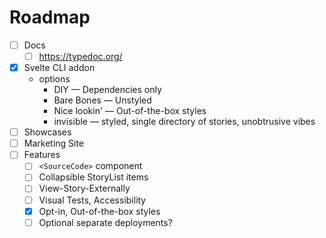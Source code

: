 # Roadmap

- [ ] Docs
  - [ ] https://typedoc.org/
- [x] Svelte CLI addon
  - options
    - DIY — Dependencies only
    - Bare Bones — Unstyled
    - Nice lookin' — Out-of-the-box styles
    - invisible — styled, single directory of stories, unobtrusive vibes
- [ ] Showcases
- [ ] Marketing Site
- [ ] Features
  - [ ] `<SourceCode>` component
  - [ ] Collapsible StoryList items
  - [ ] View-Story-Externally
  - [ ] Visual Tests, Accessibility
  - [x] Opt-in, Out-of-the-box styles
  - [ ] Optional separate deployments?
